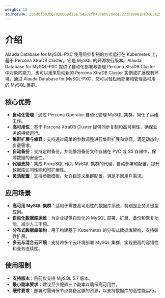```yaml
---
weight: 10
sourceSHA: 336dbf503b67826068d13e754502fb40ceb82d4ca5273ba98e18e3c03a25e236
---
```


# 介绍

Alauda Database for MySQL-PXC 使用同步复制的方式运行在 Kubernetes 上，基于 Percona XtraDB Cluster，它是 MySQL 的开源发行版本。Alauda Database for MySQL-PXC 提供了自动化部署与管理 Percona XtraDB Cluster 中对象的能力，也可以用来启动新的 Percona XtraDB Cluster 实例或扩展现有环境。通过 Alauda Database for MySQL-PXC，您可以轻松地部署和管理高可用的 MySQL 集群。

## 核心优势

- **自动化管理**：通过 Percona Operator 自动化管理 MySQL 集群，简化了运维工作。
- **高可用性**：基于 Percona XtraDB Cluster 提供同步复制和高可用性，确保业务的持续运行。
- **集群扩展与缩容**：支持通过简单的参数调整进行集群扩展和缩容，满足动态的负载需求。
- **自动备份**：支持定时备份，并能够将备份文件存储在 PVC 或 S3 存储中，保障数据的安全性。
- **代理支持**：集成 ProxySQL 作为 MySQL 集群的代理，自动部署和配置，提升数据库访问性能和可扩展性。
- **灵活配置**：支持参数模板，允许自定义集群配置，满足不同用户需求。

## 应用场景

- **高可用 MySQL 集群**：适用于需要高可用性的数据库系统，特别是业务关键型应用。
- **自动化数据库运维**：为企业提供自动化的 MySQL 部署、扩展、备份和恢复功能，减少人工干预。
- **分布式数据库架构**：用于构建基于 Kubernetes 的分布式数据库架构，支持弹性扩展。
- **多云与混合云环境**：支持跨多个云环境部署 MySQL 集群，实现更高的容错性和业务连续性。

## 使用限制

- **支持版本**：目前仅支持 MySQL 5.7 版本。
- **最小副本要求**：建议至少配置三个副本以确保高可用性。
- **硬件要求**：部署时需确保节点具备足够的资源，以支持数据库的高性能运行。

